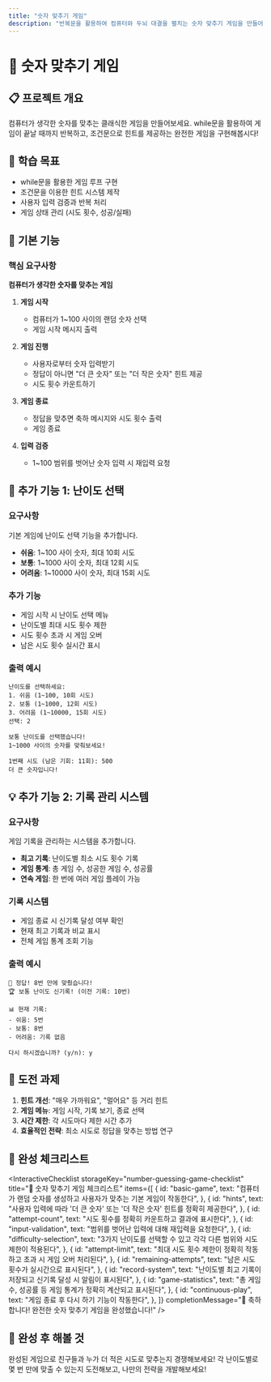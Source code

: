 ```yaml
---
title: "숫자 맞추기 게임"
description: "반복문을 활용하여 컴퓨터와 두뇌 대결을 펼치는 숫자 맞추기 게임을 만들어보세요"
---
```



# 🎯 숫자 맞추기 게임

## 📋 프로젝트 개요

컴퓨터가 생각한 숫자를 맞추는 클래식한 게임을 만들어보세요. while문을 활용하여 게임이 끝날 때까지 반복하고, 조건문으로 힌트를 제공하는 완전한 게임을 구현해봅시다!

## 🎯 학습 목표

- while문을 활용한 게임 루프 구현
- 조건문을 이용한 힌트 시스템 제작
- 사용자 입력 검증과 반복 처리
- 게임 상태 관리 (시도 횟수, 성공/실패)

## 🚀 기본 기능

### 핵심 요구사항

**컴퓨터가 생각한 숫자를 맞추는 게임**

1. **게임 시작**

   - 컴퓨터가 1~100 사이의 랜덤 숫자 선택
   - 게임 시작 메시지 출력

2. **게임 진행**

   - 사용자로부터 숫자 입력받기
   - 정답이 아니면 "더 큰 숫자" 또는 "더 작은 숫자" 힌트 제공
   - 시도 횟수 카운트하기

3. **게임 종료**

   - 정답을 맞추면 축하 메시지와 시도 횟수 출력
   - 게임 종료

4. **입력 검증**
   - 1~100 범위를 벗어난 숫자 입력 시 재입력 요청

## 🎨 추가 기능 1: 난이도 선택

### 요구사항

기본 게임에 난이도 선택 기능을 추가합니다.

- **쉬움**: 1~100 사이 숫자, 최대 10회 시도
- **보통**: 1~1000 사이 숫자, 최대 12회 시도
- **어려움**: 1~10000 사이 숫자, 최대 15회 시도

### 추가 기능

- 게임 시작 시 난이도 선택 메뉴
- 난이도별 최대 시도 횟수 제한
- 시도 횟수 초과 시 게임 오버
- 남은 시도 횟수 실시간 표시

### 출력 예시

```
난이도를 선택하세요:
1. 쉬움 (1~100, 10회 시도)
2. 보통 (1~1000, 12회 시도)
3. 어려움 (1~10000, 15회 시도)
선택: 2

보통 난이도를 선택했습니다!
1~1000 사이의 숫자를 맞춰보세요!

1번째 시도 (남은 기회: 11회): 500
더 큰 숫자입니다!
```

## 💡 추가 기능 2: 기록 관리 시스템

### 요구사항

게임 기록을 관리하는 시스템을 추가합니다.

- **최고 기록**: 난이도별 최소 시도 횟수 기록
- **게임 통계**: 총 게임 수, 성공한 게임 수, 성공률
- **연속 게임**: 한 번에 여러 게임 플레이 가능

### 기록 시스템

- 게임 종료 시 신기록 달성 여부 확인
- 현재 최고 기록과 비교 표시
- 전체 게임 통계 조회 기능

### 출력 예시

```
🎉 정답! 8번 만에 맞췄습니다!
🏆 보통 난이도 신기록! (이전 기록: 10번)

📊 현재 기록:
- 쉬움: 5번
- 보통: 8번
- 어려움: 기록 없음

다시 하시겠습니까? (y/n): y
```

## 🎯 도전 과제

1. **힌트 개선**: "매우 가까워요", "멀어요" 등 거리 힌트
2. **게임 메뉴**: 게임 시작, 기록 보기, 종료 선택
3. **시간 제한**: 각 시도마다 제한 시간 추가
4. **효율적인 전략**: 최소 시도로 정답을 맞추는 방법 연구

## 📝 완성 체크리스트

<InteractiveChecklist
  storageKey="number-guessing-game-checklist"
  title="🎯 숫자 맞추기 게임 체크리스트"
  items={[
    {
      id: "basic-game",
      text: "컴퓨터가 랜덤 숫자를 생성하고 사용자가 맞추는 기본 게임이 작동한다",
    },
    {
      id: "hints",
      text: "사용자 입력에 따라 '더 큰 숫자' 또는 '더 작은 숫자' 힌트를 정확히 제공한다",
    },
    {
      id: "attempt-count",
      text: "시도 횟수를 정확히 카운트하고 결과에 표시한다",
    },
    {
      id: "input-validation",
      text: "범위를 벗어난 입력에 대해 재입력을 요청한다",
    },
    {
      id: "difficulty-selection",
      text: "3가지 난이도를 선택할 수 있고 각각 다른 범위와 시도 제한이 적용된다",
    },
    {
      id: "attempt-limit",
      text: "최대 시도 횟수 제한이 정확히 작동하고 초과 시 게임 오버 처리된다",
    },
    {
      id: "remaining-attempts",
      text: "남은 시도 횟수가 실시간으로 표시된다",
    },
    {
      id: "record-system",
      text: "난이도별 최고 기록이 저장되고 신기록 달성 시 알림이 표시된다",
    },
    {
      id: "game-statistics",
      text: "총 게임 수, 성공률 등 게임 통계가 정확히 계산되고 표시된다",
    },
    {
      id: "continuous-play",
      text: "게임 종료 후 다시 하기 기능이 작동한다",
    },
  ]}
  completionMessage="🎉 축하합니다! 완전한 숫자 맞추기 게임을 완성했습니다!"
/>

## 🎉 완성 후 해볼 것

완성된 게임으로 친구들과 누가 더 적은 시도로 맞추는지 경쟁해보세요! 각 난이도별로 몇 번 만에 맞출 수 있는지 도전해보고, 나만의 전략을 개발해보세요!
